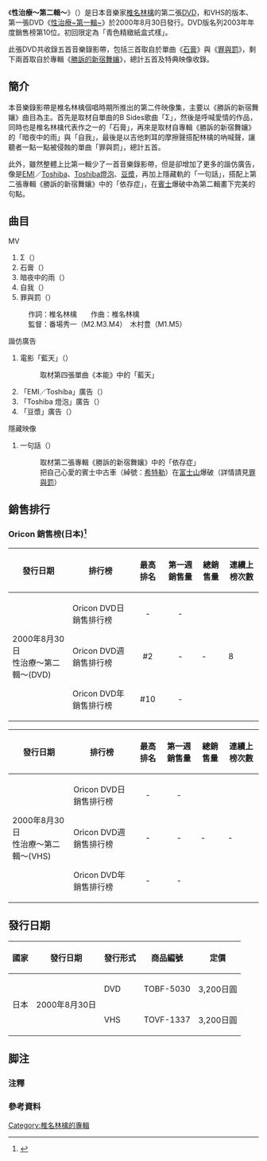 {{Infobox Album | 
| Name        = 性治療～第二輯～ 
| Type        = 音樂錄影帶
| Artist      = [[椎名林檎|椎名林檎]]
| Cover       = Shiina03-03.jpg
| Released    = {{flagicon|JPN}}2000年8月30日（VHS、DVD）
| Recorded    = 
| Genre       = [[J-POP|J-POP]] 
| Length      = 25分00秒
| Label       = [[EMI音樂_(日本)|東芝EMI]]
| Producer    = 
| Certification  = 
| Chart position =
*單週最高順位：2位([[Oricon|Oricon銷量榜]])
*2000年年度順位：10位(Oricon)
*累積上榜8週(Oricon銷量榜)
| Reviews     = 
| Last album  = [[性治療～第一輯～|性治療 第一輯]] <br />([[VHS|VHS]] 1999年)<br />([[DVD|DVD]] 2000年)
| This album  =  '''性治療'''<br/>'''～第二輯～''' <br />（2000年）
| Next album  = [[下剋上高潮|下剋上高潮]]<br />[[發育地位|發育地位]] <br />（2000年）
}}

《'''性治療～第二輯～'''》（{{lang|ja|性的ヒーリング～其ノ弐～}}）是日本音樂家[[椎名林檎|椎名林檎]]的第二張[[DVD|DVD]]，和VHS的版本、第一張DVD《[[性治療~第一輯~|性治療~第一輯~]]》於2000年8月30日發行。DVD版名列2003年年度銷售榜第10位。初回限定為「青色精緻紙盒式樣」。

此張DVD共收錄五首音樂錄影帶，包括三首取自於單曲《[[石膏|石膏]]》與《[[罪與罰|罪與罰]]》，剩下兩首取自於專輯《[[勝訴的新宿舞孃|勝訴的新宿舞孃]]》，總計五首及特典映像收錄。

== 簡介 ==
本音樂錄影帶是椎名林檎個唱時期所推出的第二件映像集，主要以《勝訴的新宿舞孃》曲目為主。首先是取材自單曲的B Sides歌曲「Σ」，然後是呼喊愛情的作品，同時也是椎名林檎代表作之一的「石膏」，再來是取材自專輯《勝訴的新宿舞孃》的「暗夜中的雨」與「自我」，最後是以吉他刺耳的摩擦聲搭配林檎的吶喊聲，讓聽者一點一點被侵蝕的單曲「罪與罰」，總計五首。

此外，雖然整體上比第一輯少了一首音樂錄影帶，但是卻增加了更多的諧仿廣告，像是[[EMI|EMI]]／[[Toshiba|Toshiba]]、[[Toshiba|Toshiba]][[燈泡|燈泡]]、[[豆漿|豆漿]]，再加上隱藏軌的「一句話」，搭配上第二張專輯《勝訴的新宿舞孃》中的「依存症」，在[[賓士|賓士]]爆破中為第二輯畫下完美的句點。

== 曲目 == 
;MV 
#Σ（{{lang|ja|Σ}}）
#石膏（{{lang|ja|ギブス}}）
#暗夜中的雨（{{lang|ja|闇に降る雨}}）
#自我（{{lang|ja|アイデンティティ}}）
#罪與罰（{{lang|ja|罪と罰}}）

:作詞：椎名林檎　　作曲：椎名林檎
:監督：番場秀一（M2.M3.M4）　木村豊（M1.M5）

;諧仿廣告
#電影「藍天」（{{lang|ja|映画「あおぞら」}}）
#:取材第四張單曲《本能》中的「藍天」
#「EMI／Toshiba」廣告（{{lang|ja|東芝EMI CM}}）
#「Toshiba 燈泡」廣告（{{lang|ja|東芝製電球 CM}}）
#「豆漿」廣告（{{lang|ja|紀文フードケミファの豆乳CM}}）

;隱藏映像
#一句話（{{lang|ja|一言ネタ}}）
#:取材第二張專輯《勝訴的新宿舞孃》中的「依存症」
#:把自己心愛的賓士中古車（綽號：[[希特勒|希特勒]]）在[[富士山|富士山]]爆破（詳情請見[[罪與罰_(單曲)|罪與罰]]）

== 銷售排行 ==
=== Oricon 銷售榜(日本)<ref name="JBBS">{{cite web|url=http://www.oricon.co.jp/rank/|title=Oricon Style|author=Oricon Style|access-date=2010-01-01|archive-date=2019-05-19|archive-url=https://web.archive.org/web/20190519153707/https://www.oricon.co.jp/rank/|dead-url=no}}</ref> ===
{| class="wikitable" 
!發行日期
!排行榜
!最高排名
!第一週銷售量
!總銷售量
!連續上榜次數
|-
|rowspan="3"|2000年8月30日<br/>性治療～第二輯～(DVD)
|Oricon DVD日銷售排行榜
|align="center"|-
|align="center"|-
|rowspan="4"|-
|rowspan="4"|8
|-
|Oricon DVD週銷售排行榜
|align="center"|#2
|align="center"|-
|-
|Oricon DVD年銷售排行榜
|align="center"|#10
|align="center"|-
|}
{| class="wikitable" 
!發行日期
!排行榜
!最高排名
!第一週銷售量
!總銷售量
!連續上榜次數
|-
|rowspan="3"|2000年8月30日<br/>性治療～第二輯～(VHS)
|Oricon DVD日銷售排行榜
|align="center"|-
|align="center"|-
|rowspan="4"|-
|rowspan="4"|-
|-
|Oricon DVD週銷售排行榜
|align="center"|-
|align="center"|-
|-
|Oricon DVD年銷售排行榜
|align="center"|-
|align="center"|-
|}

== 發行日期 ==
{|class="wikitable"
! 國家
! 發行日期
! 發行形式
! 商品編號
! 定價
|-
|rowspan="2"|日本
|rowspan="2"|2000年8月30日
|DVD
|align="center"|TOBF-5030
|align="center"|3,200日圓
|-
|VHS
|align="center"|TOVF-1337
|align="center"|3,200日圓
|}

== 脚注 ==
=== 注釋 ===
{{Reflist|group="注"|2}}

=== 參考資料 ===
{{Reflist|2}}

{{椎名林檎}}

{{DEFAULTSORT:Seiteki Healing ~Sono-Ni~}}
[[Category:椎名林檎的專輯|Category:椎名林檎的專輯]]